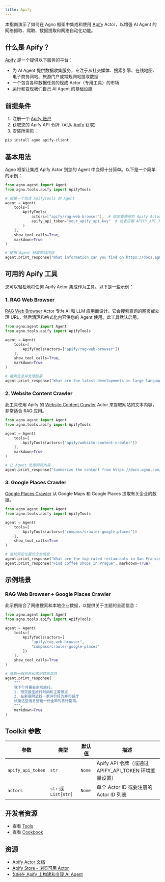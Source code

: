 ```yaml
---
title: Apify
---
```


本指南演示了如何在 Agno 框架中集成和使用 [Apify](https://apify.com/actors) Actor，以增强 AI Agent 的网络抓取、爬取、数据提取和网络自动化功能。

## 什么是 Apify？

[Apify](https://apify.com/) 是一个提供以下服务的平台：
- 为 AI Agent 提供数据收集服务，专注于从社交媒体、搜索引擎、在线地图、电子商务网站、旅游门户或常规网站提取数据
- 一个包含各种数据任务的现成 Actor（专用工具）的市场
- 运行和变现我们自己 AI Agent 的基础设施

## 前提条件

1. 注册一个 [Apify 账户](https://console.apify.com/sign-up)
2. 获取您的 Apify API 令牌（可从 [Apify](https://docs.apify.com/platform/integrations/api) 获取）
3. 安装所需包：

```bash
pip install agno apify-client
```

## 基本用法

Agno 框架让集成 Apify Actor 到您的 Agent 中变得十分简单。以下是一个简单的示例：

```python
from agno.agent import Agent
from agno.tools.apify import ApifyTools

# 创建一个包含 ApifyTools 的 Agent
agent = Agent(
    tools=[
        ApifyTools(
            actors=["apify/rag-web-browser"],  # 指定要使用的 Apify Actor，如果需要，可使用多个
            apify_api_token="your_apify_api_key"  # 或者设置 APIFY_API_TOKEN 环境变量
        )
    ],
    show_tool_calls=True,
    markdown=True
)

# 使用 Agent 获取网站内容
agent.print_response("What information can you find on https://docs.agno.com/introduction ?", markdown=True)
```

## 可用的 Apify 工具

您可以轻松地将任何 Apify Actor 集成作为工具。以下是一些示例：

### 1. RAG Web Browser

[RAG Web Browser](https://apify.com/apify/rag-web-browser) Actor 专为 AI 和 LLM 应用而设计。它会搜索查询的网页或处理 URL，然后清理和格式化内容供您的 Agent 使用。此工具默认启用。

```python
from agno.agent import Agent
from agno.tools.apify import ApifyTools

agent = Agent(
    tools=[
        ApifyTools(actors=["apify/rag-web-browser"])
    ],
    show_tool_calls=True,
    markdown=True
)

# 搜索信息并处理结果
agent.print_response("What are the latest developments in large language models?", markdown=True)
```

### 2. Website Content Crawler

此工具使用 Apify 的 [Website Content Crawler](https://apify.com/apify/website-content-crawler) Actor 来提取网站的文本内容，非常适合 RAG 应用。

```python
from agno.agent import Agent
from agno.tools.apify import ApifyTools

agent = Agent(
    tools=[
        ApifyTools(actors=["apify/website-content-crawler"])
    ],
    markdown=True
)

# 让 Agent 处理网页内容
agent.print_response("Summarize the content from https://docs.agno.com/introduction", markdown=True)
```

### 3. Google Places Crawler

[Google Places Crawler](https://apify.com/compass/crawler-google-places) 从 Google Maps 和 Google Places 提取有关企业的数据。

```python
from agno.agent import Agent
from agno.tools.apify import ApifyTools

agent = Agent(
    tools=[
        ApifyTools(actors=["compass/crawler-google-places"])
    ],
    show_tool_calls=True
)

# 查找特定位置的企业信息
agent.print_response("What are the top-rated restaurants in San Francisco?", markdown=True)
agent.print_response("Find coffee shops in Prague", markdown=True)
```

## 示例场景

### RAG Web Browser + Google Places Crawler
此示例结合了网络搜索和本地企业数据，以提供关于主题的全面信息：

```python
from agno.agent import Agent
from agno.tools.apify import ApifyTools

agent = Agent(
    tools=[
        ApifyTools(actors=[
            "apify/rag-web-browser",
            "compass/crawler-google-places"
        ])
    ],
    show_tool_calls=True
)

# 获取一般信息和本地商家信息
agent.print_response(
    """
    我下个月要去东京旅行。
    1. 研究最佳旅行时间和主要景点
    2. 在新宿附近找一家评价好的寿司餐厅
    根据这些信息整理一份全面的旅行指南。
    """,
    markdown=True
)
```

## Toolkit 参数

| 参数                    | 类型                | 默认值 | 描述                                                         |
| ----------------------- | ------------------- | ------- | ------------------------------------------------------------ |
| `apify_api_token`       | `str`               | `None`  | Apify API 令牌（或通过 APIFY_API_TOKEN 环境变量设置）            |
| `actors`                | `str` 或 `List[str]`| `None`  | 单个 Actor ID 或要注册的 Actor ID 列表                        |

## 开发者资源

- 查看 [Tools](https://github.com/agno-agi/agno/blob/main/libs/agno/agno/tools/apify.py)
- 查看 [Cookbook](https://github.com/agno-agi/agno/blob/main/cookbook/tools/apify_tools.py)

## 资源

- [Apify Actor 文档](https://docs.apify.com/Actors)
- [Apify Store - 浏览可用 Actor](https://apify.com/store)
- [如何在 Apify 上构建和变现 AI Agent](https://blog.apify.com/how-to-build-an-ai-agent/)